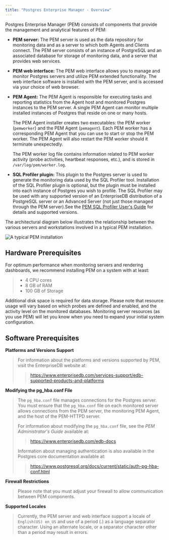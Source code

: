 ```yaml
---
title: "Postgres Enterprise Manager - Overview"
---
```


<div id="pem_overview" class="registered_link"></div>

Postgres Enterprise Manager (PEM) consists of components that provide the management and analytical features of PEM:

-   **PEM server:** The PEM server is used as the data repository for monitoring data and as a server to which both Agents and Clients connect. The PEM server consists of an instance of PostgreSQL and an associated database for storage of monitoring data, and a server that provides web services.

-   **PEM web interface:** The PEM web interface allows you to manage and monitor Postgres servers and utilize PEM extended functionality. The web interface software is installed with the PEM server, and is accessed via your choice of web browser.

-   **PEM Agent:** The PEM Agent is responsible for executing tasks and reporting statistics from the Agent host and monitored Postgres instances to the PEM server. A single PEM Agent can monitor multiple installed instances of Postgres that reside on one or many hosts.

    The PEM Agent installer creates two executables: the PEM worker (`pemworker`) and the PEM Agent (`pemagent`). Each PEM worker has a corresponding PEM Agent that you can use to start or stop the PEM worker. The PEM Agent will also restart the PEM worker should it terminate unexpectedly.

    The PEM worker log file contains information related to PEM worker activity (probe activities, heartbeat responses, etc.), and is stored in `/var/log/pem/worker.log`.

-   **SQL Profiler plugin:** This plugin to the Postgres server is used to generate the monitoring data used by the SQL Profiler tool. Installation of the SQL Profiler plugin is optional, but the plugin must be installed into each instance of Postgres you wish to profile. The SQL Profiler may be used with any supported version of an EnterpriseDB distribution of a PostgreSQL server or an Advanced Server (not just those managed through the PEM server).See the [PEM SQL Profiler User's Guide](https://www.enterprisedb.com/edb-docs/p/edb-postgres-enterprise-manager) for details and supported versions.

The architectural diagram below illustrates the relationship between the various servers and workstations involved in a typical PEM installation.

![*A typical PEM installation*](images/pem_installation_overview.png)

## Hardware Prerequisites

For optimum performance when monitoring servers and rendering dashboards, we recommend installing PEM on a system with at least:

> -   4 CPU cores
> -   8 GB of RAM
> -   100 GB of Storage

Additional disk space is required for data storage. Please note that resource usage will vary based on which probes are defined and enabled, and the activity level on the monitored databases. Monitoring server resources (as you use PEM) will let you know when you need to expand your initial system configuration.

<div id="software_prerequisites" class="registered_link"></div>

## Software Prerequisites

**Platforms and Versions Support**

> For information about the platforms and versions supported by PEM, visit the EnterpriseDB website at:
>
> > <https://www.enterprisedb.com/services-support/edb-supported-products-and-platforms>

**Modifying the pg_hba.conf File**

> The `pg_hba.conf` file manages connections for the Postgres server. You must ensure that the `pg_hba.conf` file on each monitored server allows connections from the PEM server, the monitoring PEM Agent, and the host of the PEM-HTTPD server.
>
> For information about modifying the `pg_hba.conf` file, see the *PEM Administrator's Guide* available at:
>
> > <https://www.enterprisedb.com/edb-docs>
>
> Information about managing authentication is also available in the Postgres core documentation available at:
>
> > <https://www.postgresql.org/docs/current/static/auth-pg-hba-conf.html>

**Firewall Restrictions**

> Please note that you must adjust your firewall to allow communication between PEM components.

**Supported Locales**

> Currently, the PEM server and web interface support a locale of `English(US) en_US` and use of a period (.) as a language separator character. Using an alternate locale, or a separator character other than a period may result in errors.
